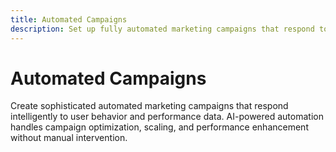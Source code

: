 ```yaml
---
title: Automated Campaigns
description: Set up fully automated marketing campaigns that respond to user behavior, optimize performance, and scale successful strategies using AI-driven automation.
---
```


# Automated Campaigns

Create sophisticated automated marketing campaigns that respond intelligently to user behavior and performance data. AI-powered automation handles campaign optimization, scaling, and performance enhancement without manual intervention.
